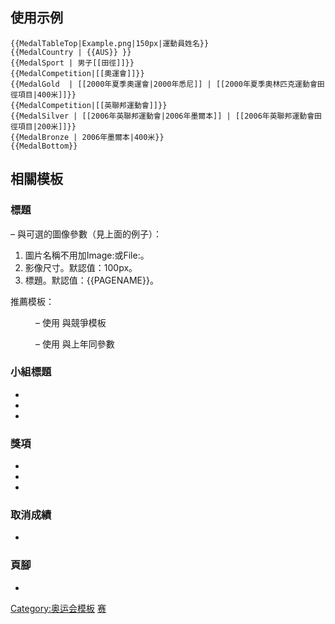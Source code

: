 <includeonly><!-- 在這裡加入模板的保護標識 --></includeonly><noinclude>{{template doc page viewed directly}}</noinclude>
<!-- 在本行下編輯模板說明 -->

==使用示例==
{{MedalTableTop|Example.png|150px|運動員姓名}}
{{MedalCountry | {{AUS}} }}
{{MedalSport | 男子[[田徑]]}}
{{MedalCompetition|[[奧運會]]}}
{{MedalGold  | [[2000年夏季奧林匹克運動會|2000年悉尼]] | [[2000年夏季奧林匹克運動會田徑項目|400米]]}}
{{MedalCompetition|[[英聯邦運動會]]}}
{{MedalSilver | [[2006年英聯邦運動會|2006年墨爾本]] | [[2006年英聯邦運動會田徑項目|200米]]}}
{{MedalBronze | 2006年墨爾本|400米}}
{{MedalBottom}}
{{clear}}
<pre>
{{MedalTableTop|Example.png|150px|運動員姓名}}
{{MedalCountry | {{AUS}} }}
{{MedalSport | 男子[[田徑]]}}
{{MedalCompetition|[[奧運會]]}}
{{MedalGold  | [[2000年夏季奧運會|2000年悉尼]] | [[2000年夏季奧林匹克運動會田徑項目|400米]]}}
{{MedalCompetition|[[英聯邦運動會]]}}
{{MedalSilver | [[2006年英聯邦運動會|2006年墨爾本]] | [[2006年英聯邦運動會田徑項目|200米]]}}
{{MedalBronze | 2006年墨爾本|400米}}
{{MedalBottom}}
</pre>

==相關模板==
===標題===
{{tl|MedalTableTop}} – 與可選的圖像參數（見上面的例子）：
# 圖片名稱不用加Image:或File:。
# 影像尺寸。默認值：100px。
# 標題。默認值：<nowiki>{{PAGENAME}}</nowiki>。
推薦模板：
:{{tl|MedalTop}} – 使用{{tl|MedalTableTop}} 與競爭模板
:{{tl|MedalTableTopPic}} – 使用{{tl|MedalTableTop}} 與上年同參數

===小組標題===
*{{tl|MedalCountry}}
*{{tl|MedalSport}}
*{{tl|MedalCompetition}}

===獎項===
*{{tl|MedalGold}}
*{{tl|MedalSilver}}
*{{tl|MedalBronze}}

===取消成績===
*{{tl|MedalDisqualified}}

===頁腳===
*{{tl|MedalBottom}}

<includeonly>
<!-- 本行下加入模板的分類 -->
{{DEFAULTSORT:{{PAGENAME}}}}
[[Category:奥运会模板]]
[[Category:体育人物信息框模板|赛]]
</includeonly>